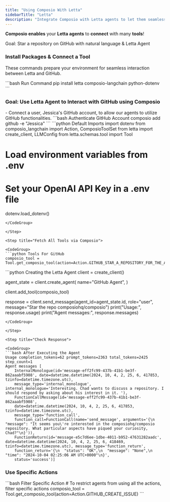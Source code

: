 ```yaml
---
title: "Using Composio With Letta"
sidebarTitle: "Letta"
description: "Integrate Composio with Letta agents to let them seamlessly interact with external apps"
---
```


**Composio enables** your **Letta agents** to **connect** with many **tools**!

<Tip>
  Goal: Star a repository on GitHub with natural language & Letta Agent
</Tip>

### Install Packages & Connect a Tool

These commands prepare your environment for seamless interaction between Letta and GitHub.

<CodeGroup>
```bash Run Command
pip install letta composio-langchain python-dotenv
```
</CodeGroup>

### Goal: Use Letta Agent to Interact with GitHub using Composio

<Steps>
<Step title="Connect GitHub Account">
- Connect a user, Jessica's GitHub account, to allow our agents to utilize GitHub functionalities.
<CodeGroup>
```bash Authenticate GitHub Account 
composio add github -e "Jessica"
```
</CodeGroup>
</Step>

<Step title="Import Base Packages">

<CodeGroup>
```python Default Imports
import dotenv
from composio_langchain import Action, ComposioToolSet
from letta import create_client, LLMConfig
from letta.schemas.tool import Tool

# Load environment variables from .env
# Set your OpenAI API Key in a .env file
dotenv.load_dotenv()
```
</CodeGroup>

</Step>

<Step title="Fetch All Tools via Composio">

<CodeGroup>
```python Tools For GitHub
composio_tool = Tool.get_composio_tool(action=Action.GITHUB_STAR_A_REPOSITORY_FOR_THE_AUTHENTICATED_USER)
```
</CodeGroup>
</Step>

<Step title="Create the Letta Agent">

<CodeGroup>
```python Creating the Letta Agent
client = create_client() 

agent_state = client.create_agent(
    name="GitHub Agent", 
)

client.add_tool(composio_tool)

response = client.send_message(agent_id=agent_state.id, role="user", message="Star the repo composiohq/composio")
print("Usage:", response.usage)
print("Agent messages:", response.messages)
```
</CodeGroup>

</Step>

<Step title="Check Response">

<CodeGroup>
```bash After Executing the Agent
Usage completion_tokens=62 prompt_tokens=2363 total_tokens=2425 step_count=1
Agent messages [
    InternalMonologue(id='message-eff2fc99-437b-41b1-be3f-862aaabf5908', date=datetime.datetime(2024, 10, 4, 2, 25, 6, 417853, tzinfo=datetime.timezone.utc), 
    message_type='internal_monologue', internal_monologue='Interesting. Chad wants to discuss a repository. I should respond by asking about his interest in it. '),
    FunctionCallMessage(id='message-eff2fc99-437b-41b1-be3f-862aaabf5908', 
    date=datetime.datetime(2024, 10, 4, 2, 25, 6, 417853, tzinfo=datetime.timezone.utc), 
    message_type='function_call', 
    function_call=FunctionCall(name='send_message', arguments='{\n  "message": "It seems you\'re interested in the composiohq/composio repository. What particular aspects have piqued your curiosity, Chad?"\n}')), 
    FunctionReturn(id='message-e5c7d6ee-1dbe-4011-b952-47631282aadc', date=datetime.datetime(2024, 10, 4, 2, 25, 6, 418469, tzinfo=datetime.timezone.utc), message_type='function_return', 
    function_return='{\n  "status": "OK",\n  "message": "None",\n  "time": "2024-10-04 02:25:06 AM UTC+0000"\n}', 
    status='success')]
```
</CodeGroup>
</Step>
</Steps>

### Use Specific Actions
<CodeGroup>
    ```bash Filter Specific Action
    # To restrict agents from using all the actions, filter specific actions
    composio_tool = Tool.get_composio_tool(action=Action.GITHUB_CREATE_ISSUE)
    ```
</CodeGroup>

